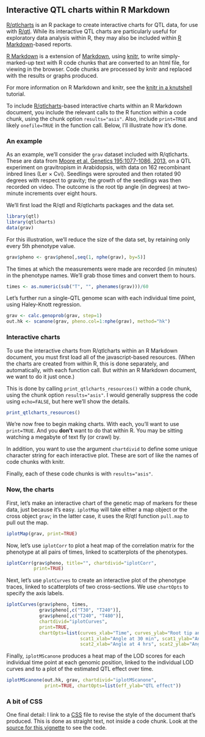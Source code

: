 <!--
%\VignetteEngine{knitr::knitr}
%\VignetteIndexEntry{Interactive QTL charts within R Markdown}
-->

## Interactive QTL charts within R Markdown

[R/qtlcharts](http://kbroman.org/qtlcharts) is an R package to
create interactive charts for QTL data, for use with
[R/qtl](http://www.rqtl.org).
While its interactive QTL charts are particularly useful for
exploratory data analysis within R, they may also be included within
[R Markdown](https://www.rstudio.com/ide/docs/r_markdown)-based reports.

[R Markdown](https://www.rstudio.com/ide/docs/r_markdown) is a
extension of [Markdown](http://daringfireball.net/projects/markdown/),
using [knitr](http://yihui.name/knitr/), to write simply-marked-up
text with R code chunks that are converted to an html file, for
viewing in the browser. Code chunks are processed by knitr and
replaced with the results or graphs produced.

For more information on R Markdown and knitr, see the
[knitr in a knutshell](http://kbroman.org/knitr_knutshell/)
tutorial.

To include [R/qtlcharts](http://kbroman.org/qtlcharts)-based
interactive charts within an R Markdown document, you include the
relevant calls to the R function within a code chunk, using the chunk
option `results="asis"`. Also, include `print=TRUE` and likely
`onefile=TRUE` in the function call. Below, I'll illustrate how it's
done.

### An example

As an example, we'll consider the `grav` dataset included with
R/qtlcharts. These are data from
[Moore et al. Genetics 195:1077-1086, 2013](http://www.ncbi.nlm.nih.gov/pubmed/23979570),
on a QTL experiment on gravitropism in Arabidopsis, with data on 162
recombinant inbred lines (Ler &times; Cvi). Seedlings were sprouted
and then rotated 90 degrees with respect to gravity; the growth of the
seedlings was then recorded on video. The outcome is the root tip
angle (in degrees) at two-minute increments over eight hours.

We'll first load the R/qtl and R/qtlcharts packages and the data set.

```r
library(qtl)
library(qtlcharts)
data(grav)
```

For this illustration, we'll reduce the size of the data set, by
retaining only every 5th phenotype value.

```r
grav$pheno <- grav$pheno[,seq(1, nphe(grav), by=5)]
```

The times at which the measurements were made are recorded (in
minutes) in the phenotype names. We'll grab those times and convert
them to hours.

```r
times <- as.numeric(sub("T", "", phenames(grav)))/60
```

Let's further run a single-QTL genome scan with each individual time
point, using Haley-Knott regression.

```r
grav <- calc.genoprob(grav, step=1)
out.hk <- scanone(grav, pheno.col=1:nphe(grav), method="hk")
```

### Interactive charts

To use the interactive charts from R/qtlcharts within an R Markdown
document, you must first load all of the javascript-based
resources. (When the charts are created from within R, this is done
separately, and automatically, with each function call. But within an
R Markdown document, we want to do it just once.)

This is done by calling `print_qtlcharts_resources()` within a code
chunk, using the chunk option `results="asis"`. I would generally
suppress the code using `echo=FALSE`, but here we'll show the
details.

```r
print_qtlcharts_resources()
```

We're now free to begin making charts. With each, you'll want to use
`print=TRUE`. And you **don't** want to do that within R. You may be
sitting watching a megabyte of text fly (or crawl) by.

In addition, you want to use the argument `chartdivid` to define some
unique character string for each interactive plot. These are sort of
like the names of code chunks with knitr.

Finally, each of these code chunks is with `results="asis"`.


### Now, the charts


First, let's make an interactive chart of the genetic map of markers
for these data, just because it's easy. `iplotMap` will take either a
map object or the cross object `grav`; in the latter case, it uses
the R/qtl function `pull.map` to pull out the map.

```r
iplotMap(grav, print=TRUE)
```

Now, let's use `iplotCorr` to plot a heat map of the correlation
matrix for the phenotype at all pairs of times, linked to scatterplots
of the phenotypes.

```r
iplotCorr(grav$pheno, title="", chartdivid="iplotCorr",
          print=TRUE)
```

Next, let's use `plotCurves` to create an interactive plot of the
phenotype traces, linked to scatterplots of two cross-sections.
We use `chartOpts` to specify the axis labels.

```r
iplotCurves(grav$pheno, times,
            grav$pheno[,c("T30", "T240")],
            grav$pheno[,c("T240", "T480")],
            chartdivid="iplotCurves",
            print=TRUE,
            chartOpts=list(curves_xlab="Time", curves_ylab="Root tip angle",
                           scat1_xlab="Angle at 30 min", scat1_ylab="Angle at 4 hrs",
                           scat2_xlab="Angle at 4 hrs", scat2_ylab="Angle at 8 hrs"))
```


Finally, `iplotMScanone` produces a heat map of the LOD scores for
each individual time point at each genomic position, linked to the
individual LOD curves and to a plot of the estimated QTL effect over
time.

```r
iplotMScanone(out.hk, grav, chartdivid="iplotMScanone",
              print=TRUE, chartOpts=list(eff_ylab="QTL effect"))
```

### A bit of CSS

One final detail: I link to a
[CSS](http://en.wikipedia.org/wiki/Cascading_Style_Sheets) file to
revise the style of the document that's produced. This is done
as straight text, not inside a code chunk. Look at the
[source for this vignette](https://github.com/kbroman/qtlcharts/blob/master/vignettes/Rmarkdown.Rmd) to see the code.

<!-- the following to make it look nicer -->
<link href="http://kbroman.org/qtlcharts/assets/vignettes/vignette.css" rel="stylesheet"></link>
